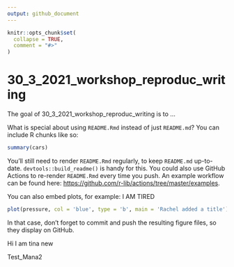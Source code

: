 ```yaml
---
output: github_document
---
```


<!-- README.md is generated from README.Rmd. Please edit that file -->

```r
knitr::opts_chunk$set(
  collapse = TRUE,
  comment = "#>"
)
```

# 30_3_2021_workshop_reproduc_writing

<!-- badges: start -->
<!-- badges: end -->

The goal of 30_3_2021_workshop_reproduc_writing is to ...

What is special about using `README.Rmd` instead of just `README.md`? You can include R chunks like so:

```r
summary(cars)
```

You'll still need to render `README.Rmd` regularly, to keep `README.md` up-to-date. `devtools::build_readme()` is handy for this. You could also use GitHub Actions to re-render `README.Rmd` every time you push. An example workflow can be found here: <https://github.com/r-lib/actions/tree/master/examples>.

You can also embed plots, for example: I AM TIRED

```r
plot(pressure, col = 'blue', type = 'b', main = 'Rachel added a title')
```

In that case, don't forget to commit and push the resulting figure files, so they display on GitHub.

Hi I am tina new

Test_Mana2
